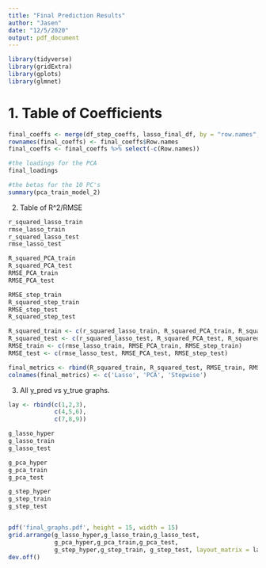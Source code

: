 ```yaml
---
title: "Final Prediction Results"
author: "Jasen"
date: "12/5/2020"
output: pdf_document
---
```



```r
library(tidyverse)
library(gridExtra)
library(gplots)
library(glmnet)
```

# 1. Table of Coefficients

```r
final_coeffs <- merge(df_step_coeffs, lasso_final_df, by = "row.names", all = TRUE)
rownames(final_coeffs) <- final_coeffs$Row.names
final_coeffs <- final_coeffs %>% select(-c(Row.names))

#the loadings for the PCA
final_loadings

#the betas for the 10 PC's
summary(pca_train_model_2)
```

2. Table of R^2/RMSE

```r
r_squared_lasso_train
rmse_lasso_train
r_squared_lasso_test
rmse_lasso_test

R_squared_PCA_train
R_squared_PCA_test
RMSE_PCA_train
RMSE_PCA_test

RMSE_step_train
R_squared_step_train
RMSE_step_test
R_squared_step_test

R_squared_train <- c(r_squared_lasso_train, R_squared_PCA_train, R_squared_step_train)
R_squared_test <- c(r_squared_lasso_test, R_squared_PCA_test, R_squared_step_test)
RMSE_train <- c(rmse_lasso_train, RMSE_PCA_train, RMSE_step_train)
RMSE_test <- c(rmse_lasso_test, RMSE_PCA_test, RMSE_step_test)

final_metrics <- rbind(R_squared_train, R_squared_test, RMSE_train, RMSE_test)
colnames(final_metrics) <- c('Lasso', 'PCA', 'Stepwise')
```

3. All y_pred vs y_true graphs. 

```r
lay <- rbind(c(1,2,3),
             c(4,5,6),
             c(7,8,9))

g_lasso_hyper
g_lasso_train
g_lasso_test

g_pca_hyper
g_pca_train
g_pca_test

g_step_hyper
g_step_train
g_step_test


pdf('final_graphs.pdf', height = 15, width = 15)
grid.arrange(g_lasso_hyper,g_lasso_train,g_lasso_test,
             g_pca_hyper,g_pca_train,g_pca_test,
             g_step_hyper,g_step_train, g_step_test, layout_matrix = lay)
dev.off()

```

